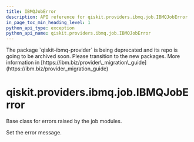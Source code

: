 ```yaml
---
title: IBMQJobError
description: API reference for qiskit.providers.ibmq.job.IBMQJobError
in_page_toc_min_heading_level: 1
python_api_type: exception
python_api_name: qiskit.providers.ibmq.job.IBMQJobError
---
```


<Admonition title="Warning" type="caution">
  The package `qiskit-ibmq-provider` is being deprecated and its repo is going to be archived soon. Please transition to the new packages. More information in [https://ibm.biz/provider\_migration\_guide](https://ibm.biz/provider_migration_guide)
</Admonition>

# qiskit.providers.ibmq.job.IBMQJobError

<Class id="qiskit.providers.ibmq.job.IBMQJobError" isDedicatedPage={true} github="https://github.com/qiskit/qiskit-ibmq-provider/tree/stable/0.20/qiskit/providers/ibmq/job/exceptions.py" signature="IBMQJobError(*message)" modifiers="exception">
  Base class for errors raised by the job modules.

  Set the error message.
</Class>

